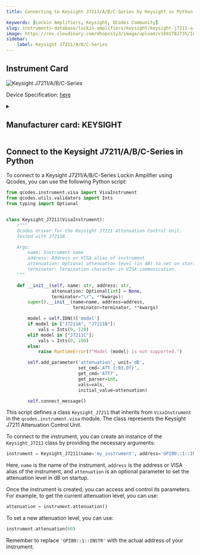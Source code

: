 ```yaml
---
title: Connecting to Keysight J7211/A/B/C-Series by Keysight in Python

keywords: [Lockin Amplifiers, Keysight, QCodes Community] 
slug: instruments-database/lockin-amplifiers/keysight/keysight-j7211-a-b-c-series 
image: https://res.cloudinary.com/dhopxs1y3/image/upload/v1691782735/Instruments/Lockin%20Amplifiers/Keysight-J7211-A-B-C-Series/Keysight-J7211-A-B-C-Series.jpg
sidebar:
    label: Keysight J7211/A/B/C-Series 
---
```



## Instrument Card



![Keysight J7211/A/B/C-Series](https://res.cloudinary.com/dhopxs1y3/image/upload/v1691782735/Instruments/Lockin%20Amplifiers/Keysight-J7211-A-B-C-Series/Keysight-J7211-A-B-C-Series.jpg)

Device Specification: [here](https://www.keysight.com/us/en/assets/7018-01788/technical-overviews/5989-8323.pdf)

<details style={{ marginTop: "15px"}}>
<summary><h2 style={{display:'inline'}}>Manufacturer card: KEYSIGHT</h2></summary>

![KEYSIGHT](https://res.cloudinary.com/dhopxs1y3/image/upload/v1692125973/Instruments/Vendor%20Logos/Keysight.png)

Keysight Technologies, or Keysight, is an American company that manufactures electronics test and measurement equipment and software

- Headquarters: USA
- Yearly Revenue (millions, USD): 5420
- Vendor Website: [here](https://www.keysight.com/us/en/home.html)

</details>


<FeaturedInstrumentVideo category="LOCKIN_AMPLIFIERS" />

## Connect to the Keysight J7211/A/B/C-Series in Python





<Tabs>

<SectionsCard category="LOCKIN_AMPLIFIERS" manufacturer="Keysight"></SectionsCard>

<TabItem value="QCodes Community" label="QCodes Community">

To connect to a Keysight J7211/A/B/C-Series Lockin Amplifier using Qcodes, you can use the following Python script:

```python
from qcodes.instrument.visa import VisaInstrument
from qcodes.utils.validators import Ints
from typing import Optional


class Keysight_J7211(VisaInstrument):
    r"""
    Qcodes driver for the Keysight J7211 Attenuation Control Unit.
    Tested with J7211B.

    Args:
        name: Instrument name
        address: Address or VISA alias of instrument
        attenuation: Optional attenuation level (in dB) to set on startup
        terminator: Termination character in VISA communication.
    """

    def __init__(self, name: str, address: str,
                 attenuation: Optional[int] = None,
                 terminator="\r", **kwargs):
        super().__init__(name=name, address=address,
                         terminator=terminator, **kwargs)

        model = self.IDN()['model']
        if model in ["J7211A", "J7211B"]:
            vals = Ints(0, 120)
        elif model in ["J7211C"]:
            vals = Ints(0, 100)
        else:
            raise RuntimeError(f"Model {model} is not supported.")

        self.add_parameter('attenuation', unit='dB',
                           set_cmd='ATT {:03.0f}',
                           get_cmd='ATT?',
                           get_parser=int,
                           vals=vals,
                           initial_value=attenuation)

        self.connect_message()
```

This script defines a class `Keysight_J7211` that inherits from `VisaInstrument` in the `qcodes.instrument.visa` module. The class represents the Keysight J7211 Attenuation Control Unit.

To connect to the instrument, you can create an instance of the `Keysight_J7211` class by providing the necessary arguments:

```python
instrument = Keysight_J7211(name='my_instrument', address='GPIB0::1::INSTR', attenuation=50)
```

Here, `name` is the name of the instrument, `address` is the address or VISA alias of the instrument, and `attenuation` is an optional parameter to set the attenuation level in dB on startup.

Once the instrument is created, you can access and control its parameters. For example, to get the current attenuation level, you can use:

```python
attenuation = instrument.attenuation()
```

To set a new attenuation level, you can use:

```python
instrument.attenuation(60)
```

Remember to replace `'GPIB0::1::INSTR'` with the actual address of your instrument.

</TabItem>
</Tabs>
